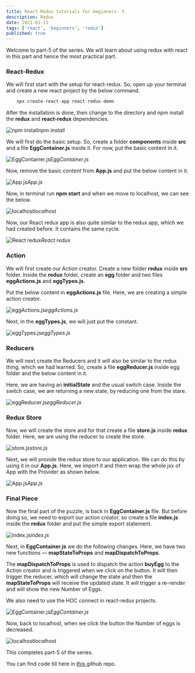 ```yaml
---
title: React Redux tutorials for beginners- 5
description: Redux
date: 2021-01-13
tags: ['react', 'beginners', 'redux']
published: true
---
```



Welcome to part-5 of the series. We will learn about using redux with react in this part and hence the most practical part.

### React-Redux

We will first start with the setup for react-redux. So, open up your terminal and create a new react project by the below command.


```js
    npx create-react-app react-redux-demo
```


After the installation is done, then change to the directory and npm install the **redux** and **react-redux** dependencies.

![npm install](https://ik.imagekit.io/thewebdev/React-redux/5/1_-lK5SSOeV.png)*npm install*

We will first do the basic setup. So, create a folder **components** inside **src** and a file **EggContainer.js** inside it. For now, put the basic content in it.

![EggContainer.js](https://ik.imagekit.io/thewebdev/React-redux/5/2_BmqqUys_2.png)*EggContainer.js*

Now, remove the basic content from **App.js** and put the below content in it.

![App.js](https://ik.imagekit.io/thewebdev/React-redux/5/3_OcicMdcvtn.png)*App.js*

Now, in terminal run **npm start** and when we move to localhost, we can see the below.

![localhost](https://ik.imagekit.io/thewebdev/React-redux/5/4_k4FuyDTqmz.png)*localhost*

Now, our React redux app is also quite similar to the redux app, which we had created before. It contains the same cycle.

![React redux](https://ik.imagekit.io/thewebdev/React-redux/5/5_x2HxkqJ8ew.png)*React redux*

### Action

We will first create our Action creator. Create a new folder **redux** inside **src** folder. Inside the **redux** folder, create an **egg** folder and two files **eggActions.js** and **eggTypes.js**.

Put the below content in **eggActions.js** file. Here, we are creating a simple action creator.

![eggActions.js](https://ik.imagekit.io/thewebdev/React-redux/5/6_YC1sdfIcw4.png)*eggActions.js*

Next, in the **eggTypes.js**, we will just put the constant.

![eggTypes.js](https://ik.imagekit.io/thewebdev/React-redux/5/7_tKuSG4uaNV.png)*eggTypes.js*

### Reducers

We will next create the Reducers and it will also be similar to the redux thing, which we had learned. So, create a file **eggReducer.js** inside egg folder and the below content in it.

Here, we are having an **initialState** and the usual switch case. Inside the switch case, we are returning a new state, by reducing one from the stare.

![eggReducer.js](https://ik.imagekit.io/thewebdev/React-redux/5/8_KlyXAdOBNc.png)*eggReducer.js*

### Redux Store

Now, we will create the store and for that create a file **store.js** inside **redux** folder. Here, we are using the reducer to create the store.

![store.js](https://ik.imagekit.io/thewebdev/React-redux/5/9_2jO6EHB-O.png)*store.js*

Next, we will provide the redux store to our application. We can do this by using it in our **App.js**. Here, we import it and them wrap the whole jsx of App with the Provider as shown below.

![App.js](https://ik.imagekit.io/thewebdev/React-redux/5/10_Kl_DNZYLVi.png)*App.js*

### Final Piece

Now the final part of the puzzle, is back in **EggContainer.js** file. But before doing so, we need to export our action creator, so create a file **index.js** inside the **redux** folder and put the simple export statement.

![index.js](https://ik.imagekit.io/thewebdev/React-redux/5/11_sy0hRgzMzw.png)*index.js*

Next, in **EggContainer.js** we do the following changes. Here, we have two new functions — **mapStateToProps** and **mapDispatchToProps**.

The **mapDispatchToProps** is used to dispatch the action **buyEgg** to the Action creator and is triggered when we click on the button. It will then trigger the reducer, which will change the state and then the **mapStateToProps** will receive the updated state. It will trigger a re-render and will show the new Number of Eggs.

We also need to use the HOC connect in react-redux projects.

![EggContainer.js](https://ik.imagekit.io/thewebdev/React-redux/5/12_c_gDyDlkq.png)*EggContainer.js*

Now, back to localhost, when we click the button the Number of eggs is decreased.

![localhost](https://ik.imagekit.io/thewebdev/React-redux/5/13_99czhhoLfW.png)*localhost*

This completes part-5 of the series. 

You can find code till here in [this ](https://github.com/nabendu82/react-redux-demo)github repo.
